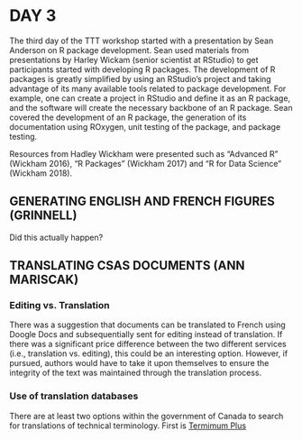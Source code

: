 # DAY 3
The third day of the TTT workshop started with a presentation by Sean Anderson on R package development. Sean used materials from presentations by Harley Wickam (senior scientist at RStudio) to get participants started with developing R packages. The development of R packages is greatly simplified by using an RStudio's project and taking advantage of its many available tools related to package development. For example, one can create a project in RStudio and define it as an R package, and the software will create the necessary backbone of an R package. Sean covered the development of an R package, the generation of its documentation using ROxygen, unit testing of the package, and package testing. 

Resources from Hadley Wickham were presented such as "Advanced R" (Wickham 2016), "R Packages" (Wickham 2017) and "R for Data Science" (Wickham 2018).  

## GENERATING ENGLISH AND FRENCH FIGURES (GRINNELL)

Did this actually happen?

## TRANSLATING CSAS DOCUMENTS (ANN MARISCAK)

### Editing vs. Translation
There was a suggestion that documents can be translated to French using Doogle Docs and subsequentially sent for editing instead of translation. If there was a significant price difference between the two different services (i.e., translation vs. editing), this could be an interesting option. However, if pursued, authors would have to take it upon themselves to ensure the integrity of the text was maintained through the translation process.

### Use of translation databases
There are at least two options within the government of Canada to search for translations of technical terminology. First is [Termimum Plus](https://www.btb.termiumplus.gc.ca/tpv2alpha/alpha-eng.html?lang=eng)
